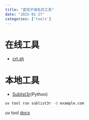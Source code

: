 ```yaml
---
title: "查找子域名的工具"
date: "2025-01-27"
categories: ['tools']
---
```



# 在线工具

- [crt.sh](https://crt.sh)

# 本地工具

- [Sublist3r](https://github.com/aboul3la/Sublist3r)(Python)

```.bash
uv tool run sublist3r -d example.com
```
::: {.callout}
uv tool [docs](https://docs.astral.sh/uv/concepts/tools/)
:::
